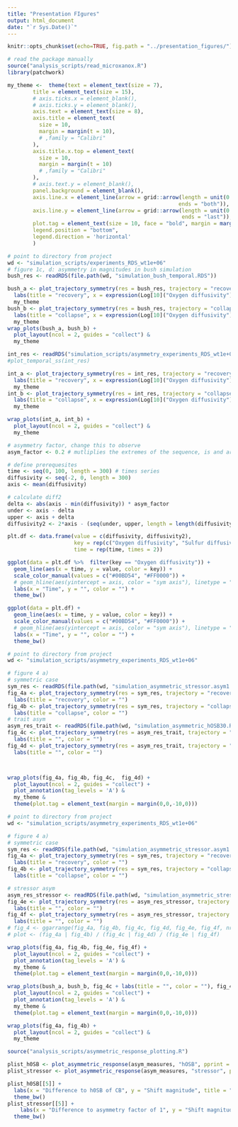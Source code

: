 ```yaml
---
title: "Presentation FIgures"
output: html_document
date: "`r Sys.Date()`"
---
```


```r
knitr::opts_chunk$set(echo=TRUE, fig.path = "../presentation_figures/")
```

```r
# read the package manually
source("analysis_scripts/read_microxanox.R")
library(patchwork)

my_theme <-  theme(text = element_text(size = 7),
        title = element_text(size = 15),
        # axis.ticks.x = element_blank(),
        # axis.ticks.y = element_blank(),
        axis.text = element_text(size = 8),
        axis.title = element_text(
          size = 10,
          margin = margin(t = 10), 
          # ,family = "Calibri"
        ),
        axis.title.x.top = element_text(
          size = 10,
          margin = margin(t = 10)
          # ,family = "Calibri"
        ),
        # axis.text.y = element_blank(),
        panel.background = element_blank(),
        axis.line.x = element_line(arrow = grid::arrow(length = unit(0.2, "cm"), 
                                                      ends = "both")),
        axis.line.y = element_line(arrow = grid::arrow(length = unit(0.2, "cm"),
                                                       ends = "last")),
        plot.tag = element_text(size = 10, face = "bold", margin = margin(0, 0, -5, -10)),
        legend.position = "bottom",
        legend.direction = 'horizontal'
        ) 
```

```r
# point to directory from project
wd <- "simulation_scripts/experiments_RDS_wt1e+06"
# figure 1c, d: asymmetry in magnitudes in bush simulation
bush_res <- readRDS(file.path(wd, "simulation_bush_temporal.RDS"))

bush_a <- plot_trajectory_symmetry(res = bush_res, trajectory = "recovery", typ = "substrate") + 
  labs(title = "recovery", x = expression(Log[10]("Oxygen diffusivity")), y = "Concentration", color = "") + 
  my_theme
bush_b <- plot_trajectory_symmetry(res = bush_res, trajectory = "collapse", typ = "substrate") + 
  labs(title = "collapse", x = expression(Log[10]("Oxygen diffusivity")), y = "", color = "") +
  my_theme
wrap_plots(bush_a, bush_b) + 
  plot_layout(ncol = 2, guides = "collect") &
  my_theme
```
```r
int_res <- readRDS("simulation_scripts/asymmetry_experiments_RDS_wt1e+06/simulation_asymmetric_stressor.asym0.RDS")
#plot_temporal_ss(int_res)

int_a <- plot_trajectory_symmetry(res = int_res, trajectory = "recovery", typ = "substrate") + 
  labs(title = "recovery", x = expression(Log[10]("Oxygen diffusivity")), y = "Concentration", color = "") +
  my_theme
int_b <- plot_trajectory_symmetry(res = int_res, trajectory = "collapse", typ = "substrate") + 
  labs(title = "collapse", x = expression(Log[10]("Oxygen diffusivity")), y = "", color = "") +
  my_theme

wrap_plots(int_a, int_b) + 
  plot_layout(ncol = 2, guides = "collect") &
  my_theme


```

```r
# asymmetry factor, change this to observe
asym_factor <- 0.2 # mutliplies the extremes of the sequence, is and argument of the parameter set

# define prerequesites
time <- seq(0, 100, length = 300) # times series
diffusivity <- seq(-2, 0, length = 300)
axis <- mean(diffusivity)

# calculate diff2
delta <- abs(axis - min(diffusivity)) * asym_factor
under <- axis - delta
upper <- axis + delta
diffusivity2 <- 2*axis - (seq(under, upper, length = length(diffusivity))) # formula

plt.df <- data.frame(value = c(diffusivity, diffusivity2), 
                     key = rep(c("Oxygen diffusivity", "Sulfur diffusivity"), each = 300), 
                     time = rep(time, times = 2))

ggplot(data = plt.df %>%  filter(key == "Oxygen diffusivity")) + 
  geom_line(aes(x = time, y = value, color = key)) + 
  scale_color_manual(values = c("#00BD54", "#FF0000")) +
  # geom_hline(aes(yintercept = axis, color = "sym axis"), linetype = "dashed") + 
  labs(x = "Time", y = "", color = "") + 
  theme_bw()

ggplot(data = plt.df) + 
  geom_line(aes(x = time, y = value, color = key)) + 
  scale_color_manual(values = c("#00BD54", "#FF0000")) +
  # geom_hline(aes(yintercept = axis, color = "sym axis"), linetype = "dashed") + 
  labs(x = "Time", y = "", color = "") + 
  theme_bw()
```

```r
# point to directory from project
wd <- "simulation_scripts/asymmetry_experiments_RDS_wt1e+06"

# figure 4 a) 
# symmetric case
sym_res <- readRDS(file.path(wd, "simulation_asymmetric_stressor.asym1.RDS")) # file.path(wd, "simulation_symmetric_temporal.RDS")
fig_4a <- plot_trajectory_symmetry(res = sym_res, trajectory = "recovery", typ = "substrate") +
  labs(title = "recovery", color = "")
fig_4b <- plot_trajectory_symmetry(res = sym_res, trajectory = "collapse", typ = "substrate") +
  labs(title = "collapse", color = "")
# trait asym
asym_res_trait <- readRDS(file.path(wd, "simulation_asymmetric_hOSB30.RDS"))
fig_4c <- plot_trajectory_symmetry(res = asym_res_trait, trajectory = "recovery", typ = "substrate") +
  labs(title = "", color = "")
fig_4d <- plot_trajectory_symmetry(res = asym_res_trait, trajectory = "collapse", typ = "substrate") +
  labs(title = "", color = "")



wrap_plots(fig_4a, fig_4b, fig_4c,  fig_4d) +
  plot_layout(ncol = 2, guides = "collect") +
  plot_annotation(tag_levels = 'A') & 
  my_theme &
  theme(plot.tag = element_text(margin = margin(0,0,-10,0)))
```


```r
# point to directory from project
wd <- "simulation_scripts/asymmetry_experiments_RDS_wt1e+06"

# figure 4 a) 
# symmetric case
sym_res <- readRDS(file.path(wd, "simulation_asymmetric_stressor.asym1.RDS")) # file.path(wd, "simulation_symmetric_temporal.RDS")
fig_4a <- plot_trajectory_symmetry(res = sym_res, trajectory = "recovery", typ = "substrate") +
  labs(title = "recovery", color = "")
fig_4b <- plot_trajectory_symmetry(res = sym_res, trajectory = "collapse", typ = "substrate") + 
  labs(title = "collapse", color = "")

# stressor asym
asym_res_stressor <- readRDS(file.path(wd, "simulation_asymmetric_stressor.asym0.2.RDS"))
fig_4e <- plot_trajectory_symmetry(res = asym_res_stressor, trajectory = "recovery", typ = "substrate") + 
  labs(title = "", color = "")
fig_4f <- plot_trajectory_symmetry(res = asym_res_stressor, trajectory = "collapse", typ = "substrate") + 
  labs(title = "", color = "")
# fig_4 <- ggarrange(fig_4a, fig_4b, fig_4c, fig_4d, fig_4e, fig_4f, nrow = 4, ncol = 2)
# plot <- (fig_4a | fig_4b) / (fig_4c | fig_4d) / (fig_4e | fig_4f)

wrap_plots(fig_4a, fig_4b, fig_4e, fig_4f) +
  plot_layout(ncol = 2, guides = "collect") +
  plot_annotation(tag_levels = 'A') & 
  my_theme &
  theme(plot.tag = element_text(margin = margin(0,0,-10,0)))
```

```r
wrap_plots(bush_a, bush_b, fig_4c + labs(title = "", color = ""), fig_4d + labs(title = "", color = "")) +
  plot_layout(ncol = 2, guides = "collect") +
  plot_annotation(tag_levels = 'A') & 
  my_theme &
  theme(plot.tag = element_text(margin = margin(0,0,-10,0)))
```


```r
wrap_plots(fig_4a, fig_4b) +
  plot_layout(ncol = 2, guides = "collect") &
  my_theme
```


```r
source("analysis_scripts/asymmetric_response_plotting.R")
```


```r
plist_h0SB <- plot_asymmetric_response(asym_measures, "hOSB", pprint = F) 
plist_stressor <- plot_asymmetric_response(asym_measures, "stressor", pprint = F)

plist_h0SB[[5]] + 
  labs(x = "Difference to h0SB of CB", y = "Shift magnitude", title = "", color = "Shift to:") + 
  theme_bw()
plist_stressor[[5]] + 
    labs(x = "Difference to asymmetry factor of 1", y = "Shift magnitude", title = "", color = "Shift to: ") + 
  theme_bw()
```


